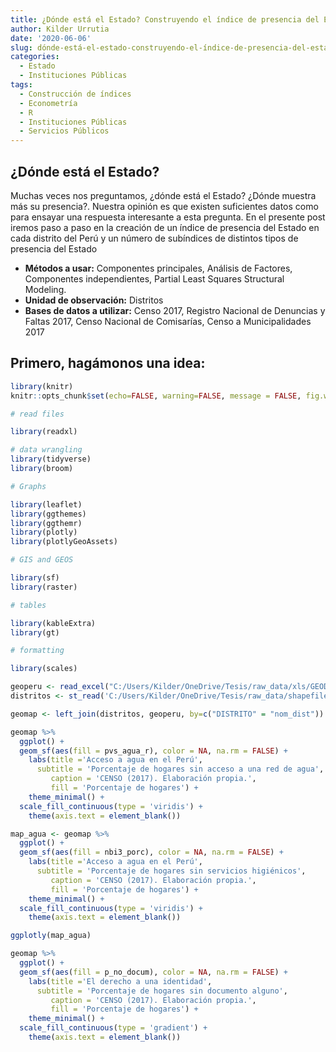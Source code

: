 ```yaml
---
title: ¿Dónde está el Estado? Construyendo el índice de presencia del Estado
author: Kilder Urrutia
date: '2020-06-06'
slug: dónde-está-el-estado-construyendo-el-índice-de-presencia-del-estado
categories:
  - Estado
  - Instituciones Públicas
tags:
  - Construcción de índices
  - Econometría
  - R
  - Instituciones Públicas
  - Servicios Públicos
---
```


## ¿Dónde está el Estado?

Muchas veces nos preguntamos, ¿dónde está el Estado? ¿Dónde muestra más su presencia?. Nuestra opinión es que existen suficientes datos como para ensayar una respuesta interesante a esta pregunta. En el presente post iremos paso a paso en la creación de un índice de presencia del Estado en cada distrito del Perú y un número de subíndices de distintos tipos de presencia del Estado

* __Métodos a usar:__ Componentes principales, Análisis de Factores, Componentes independientes, Partial Least Squares Structural Modeling.
* __Unidad de observación:__ Distritos
* __Bases de datos a utilizar:__ Censo 2017, Registro Nacional de Denuncias y Faltas 2017, Censo Nacional de Comisarías, Censo a Municipalidades 2017

## Primero, hagámonos una idea:

```r
library(knitr)
knitr::opts_chunk$set(echo=FALSE, warning=FALSE, message = FALSE, fig.width = 10, fig.height = 7)

# read files

library(readxl)

# data wrangling
library(tidyverse)
library(broom)

# Graphs

library(leaflet)
library(ggthemes)
library(ggthemr)
library(plotly)
library(plotlyGeoAssets)

# GIS and GEOS

library(sf)
library(raster)

# tables

library(kableExtra)
library(gt)

# formatting

library(scales)

```

```r
geoperu <- read_excel("C:/Users/Kilder/OneDrive/Tesis/raw_data/xls/GEODATA/GeoPeru_Peru_Distritos.xlsx")
distritos <- st_read('C:/Users/Kilder/OneDrive/Tesis/raw_data/shapefiles/distritos/DISTRITOS.shp')

geomap <- left_join(distritos, geoperu, by=c("DISTRITO" = "nom_dist"))
```
```r
geomap %>% 
  ggplot() +
  geom_sf(aes(fill = pvs_agua_r), color = NA, na.rm = FALSE) +
    labs(title ='Acceso a agua en el Perú',
      subtitle = 'Porcentaje de hogares sin acceso a una red de agua',
         caption = 'CENSO (2017). Elaboración propia.',
         fill = 'Porcentaje de hogares') +
    theme_minimal() +
  scale_fill_continuous(type = 'viridis') +
    theme(axis.text = element_blank())
```

```r
map_agua <- geomap %>% 
  ggplot() +
  geom_sf(aes(fill = nbi3_porc), color = NA, na.rm = FALSE) +
    labs(title ='Acceso a agua en el Perú',
      subtitle = 'Porcentaje de hogares sin servicios higiénicos',
         caption = 'CENSO (2017). Elaboración propia.',
         fill = 'Porcentaje de hogares') +
    theme_minimal() +
  scale_fill_continuous(type = 'viridis') +
    theme(axis.text = element_blank())

ggplotly(map_agua)

```



```r
geomap %>% 
  ggplot() +
  geom_sf(aes(fill = p_no_docum), color = NA, na.rm = FALSE) +
    labs(title ='El derecho a una identidad',
      subtitle = 'Porcentaje de hogares sin documento alguno',
         caption = 'CENSO (2017). Elaboración propia.',
         fill = 'Porcentaje de hogares') +
    theme_minimal() +
  scale_fill_continuous(type = 'gradient') +
    theme(axis.text = element_blank())
```